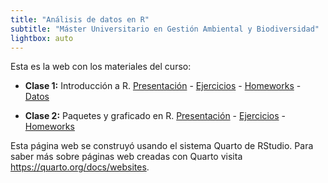 ```yaml
---
title: "Análisis de datos en R"
subtitle: "Máster Universitario en Gestión Ambiental y Biodiversidad"
lightbox: auto
---
```


Esta es la web con los materiales del curso:

* **Clase 1:** Introducción a R. [Presentación](ADR-1_Intro.qmd){target="_blank"} - [Ejercicios](ADR-1-Ejercicios.qmd){target="_blank"} - [Homeworks](ADR-1-Homeworks.qmd){target="_blank"} - [Datos](data/Tema 1.zip){target="_blank"}

* **Clase 2:** Paquetes y graficado en R. [Presentación](ADR-2_packages_plot.qmd){target="_blank"} - [Ejercicios](ADR-2-Ejercicios.qmd){target="_blank"} - [Homeworks](ADR-2-Homeworks.qmd){target="_blank"}


Esta página web se construyó usando el sistema Quarto de RStudio. Para saber más sobre páginas web creadas con Quarto visita <https://quarto.org/docs/websites>.

